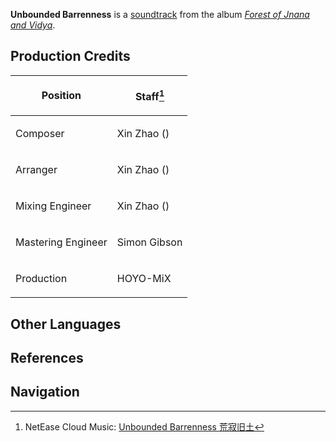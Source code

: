 {{Soundtrack Infobox
|title          =
|image          = Forest of Jnana and Vidya.png
|album          = Forest of Jnana and Vidya
|disc           = 3
|number         = 82
|featured       =
|featured2      =
|featured3      =
|featured_disc  =
|featured_disc2 =
|featured_disc3 =
|youtube_id     = 3itsoWv1uL0
|spotify_id     = 5ENN1gNl2BtwieUyJsm6uP
|played_in      = Lost Nursery
|during         = [[Land of Grounded Dreams]], [[Domains]]
|domain         = Deus Foundry;Reminiscent Drift
|previous       = A Fruitless Search
|next           = Dream of Ageless Time
}}
'''Unbounded Barrenness''' is a [[soundtrack]] from the album ''[[Forest of Jnana and Vidya]]''.

==Production Credits==
{| class="wikitable" style="text-align:left; height:0.5em"
! Position
! Staff<ref>NetEase Cloud Music: [https://music.163.com/#/song?id=1992343581 Unbounded Barrenness 荒寂旧土]</ref>
|-
! Composer
| Xin Zhao ({{zh|赵鑫}})
|-
! Arranger
| Xin Zhao ({{zh|赵鑫}})
|-
! Mixing Engineer
| Xin Zhao ({{zh|赵鑫}})
|-
! Mastering Engineer
| Simon Gibson
|-
! Production
| HOYO-MiX
|}
<!--
==Videos==
<gallery hideaddbutton="true" captionalign="center">
</gallery>

==Trivia==
-->
==Other Languages==
{{Other Languages
|en      = Unbounded Barrenness
|zhs     = 荒寂旧土
|zhs_rm  = Huāngjì Jiùtǔ
|zht     = 荒寂舊土
|zht_rm  = Huāngjì Jiùtǔ
|zh_tl   = 
|ja      = 荒れ果てた旧土
|ja_rm   = Arehateta Kyuudo
|ja_tl   = 
|tr      = 
|tr_tl   = 
|it      = 
|it_tl   = 
}}

==References==
{{Reflist}}

==Navigation==
{{Soundtrack Navbox|Forest of Jnana and Vidya}}